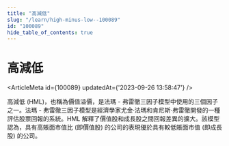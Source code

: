 ```yaml
---
title: "高減低"
slug: "/learn/high-minus-low--100089"
id: "100089"
hide_table_of_contents: true
---
```



# 高減低

<ArticleMeta id={100089} updatedAt={'2023-09-26 13:58:47'} />
<div className='border-solid border-b border-t-0 my-4 border-[var(--ifm-color-gray-300)]' />

高減低 (HML)，也稱為價值溢價，是法瑪 - 弗雷徹三因子模型中使用的三個因子之一。法瑪 - 弗雷徹三因子模型是經濟學家尤金·法瑪和肯尼斯·弗雷徹開發的一種評估股票回報的系統。HML 解釋了價值股和成長股之間回報差異的擴大。該模型認為，具有高賬面市值比 (即價值股) 的公司的表現優於具有較低賬面市值 (即成長股) 的公司。
